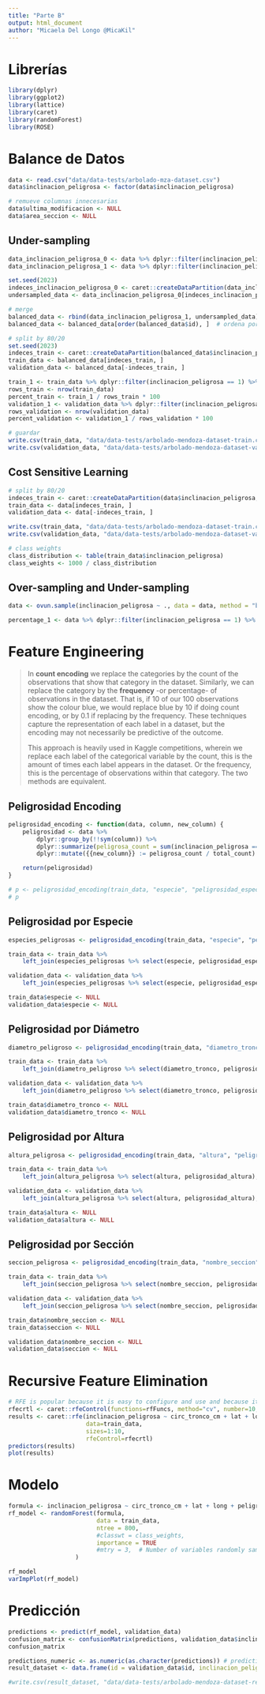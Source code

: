 ```yaml
---
title: "Parte B"
output: html_document
author: "Micaela Del Longo @MicaKil"
---
```


# Librerías

```r
library(dplyr)
library(ggplot2)
library(lattice)
library(caret)
library(randomForest)
library(ROSE)
```

# Balance de Datos

```r
data <- read.csv("data/data-tests/arbolado-mza-dataset.csv")
data$inclinacion_peligrosa <- factor(data$inclinacion_peligrosa)

# remueve columnas innecesarias
data$ultima_modificacion <- NULL
data$area_seccion <- NULL
```

## Under-sampling

```r
data_inclinacion_peligrosa_0 <- data %>% dplyr::filter(inclinacion_peligrosa == 0)
data_inclinacion_peligrosa_1 <- data %>% dplyr::filter(inclinacion_peligrosa == 1)

set.seed(2023)
indeces_inclinacion_peligrosa_0 <- caret::createDataPartition(data_inclinacion_peligrosa_0$inclinacion_peligrosa, p = 0.125, list = FALSE)
undersampled_data <- data_inclinacion_peligrosa_0[indeces_inclinacion_peligrosa_0, ]

# merge
balanced_data <- rbind(data_inclinacion_peligrosa_1, undersampled_data)  # bind rows
balanced_data <- balanced_data[order(balanced_data$id), ]  # ordena por id
```

```r
# split by 80/20
set.seed(2023)
indeces_train <- caret::createDataPartition(balanced_data$inclinacion_peligrosa, p = 0.8, list = FALSE)
train_data <- balanced_data[indeces_train, ]
validation_data <- balanced_data[-indeces_train, ]

train_1 <- train_data %>% dplyr::filter(inclinacion_peligrosa == 1) %>% nrow()
rows_train <- nrow(train_data)
percent_train <- train_1 / rows_train * 100
validation_1 <- validation_data %>% dplyr::filter(inclinacion_peligrosa == 1) %>% nrow()
rows_validation <- nrow(validation_data)
percent_validation <- validation_1 / rows_validation * 100

# guardar
write.csv(train_data, "data/data-tests/arbolado-mendoza-dataset-train.csv", row.names = FALSE)
write.csv(validation_data, "data/data-tests/arbolado-mendoza-dataset-validation.csv", row.names = FALSE)
```

## Cost Sensitive Learning

```r
# split by 80/20
indeces_train <- caret::createDataPartition(data$inclinacion_peligrosa, p = 0.8, list = FALSE)
train_data <- data[indeces_train, ]
validation_data <- data[-indeces_train, ]

write.csv(train_data, "data/data-tests/arbolado-mendoza-dataset-train.csv", row.names = FALSE)
write.csv(validation_data, "data/data-tests/arbolado-mendoza-dataset-validation.csv", row.names = FALSE)
```

```r
# class weights
class_distribution <- table(train_data$inclinacion_peligrosa)
class_weights <- 1000 / class_distribution
```

## Over-sampling and Under-sampling

```r
data <- ovun.sample(inclinacion_peligrosa ~ ., data = data, method = "both", seed = 2023)$data

percentage_1 <- data %>% dplyr::filter(inclinacion_peligrosa == 1) %>% nrow() / nrow(data) * 100
```

# Feature Engineering

> In **count encoding** we replace the categories by the count of the observations that show that category in the dataset.
> Similarly, we can replace the category by the **frequency** -or percentage- of observations in the dataset. That is, if
> 10 of our 100 observations show the colour blue, we would replace blue by 10 if doing count encoding, or by 0.1 if
> replacing by the frequency. These techniques capture the representation of each label in a dataset, but the encoding
> may not necessarily be predictive of the outcome.
>
> This approach is heavily used in Kaggle competitions, wherein we replace each label of the categorical variable by
> the count, this is the amount of times each label appears in the dataset. Or the frequency, this is the percentage
> of observations within that category. The two methods are equivalent.

## Peligrosidad Encoding

```r
peligrosidad_encoding <- function(data, column, new_column) {
    peligrosidad <- data %>%
        dplyr::group_by(!!sym(column)) %>%
        dplyr::summarize(peligrosa_count = sum(inclinacion_peligrosa == 1), total_count = n()) %>%
        dplyr::mutate({{new_column}} := peligrosa_count / total_count)

    return(peligrosidad)
}

# p <- peligrosidad_encoding(train_data, "especie", "peligrosidad_especie")
# p
```

## Peligrosidad por Especie

```r
especies_peligrosas <- peligrosidad_encoding(train_data, "especie", "peligrosidad_especie")

train_data <- train_data %>%
    left_join(especies_peligrosas %>% select(especie, peligrosidad_especie), by = "especie")

validation_data <- validation_data %>%
    left_join(especies_peligrosas %>% select(especie, peligrosidad_especie), by = "especie")

train_data$especie <- NULL
validation_data$especie <- NULL
```

## Peligrosidad por Diámetro

```r
diametro_peligroso <- peligrosidad_encoding(train_data, "diametro_tronco", "peligrosidad_diametro")

train_data <- train_data %>%
    left_join(diametro_peligroso %>% select(diametro_tronco, peligrosidad_diametro), by = "diametro_tronco")

validation_data <- validation_data %>%
    left_join(diametro_peligroso %>% select(diametro_tronco, peligrosidad_diametro), by = "diametro_tronco")

train_data$diametro_tronco <- NULL
validation_data$diametro_tronco <- NULL
```

## Peligrosidad por Altura

```r
altura_peligrosa <- peligrosidad_encoding(train_data, "altura", "peligrosidad_altura")

train_data <- train_data %>%
	left_join(altura_peligrosa %>% select(altura, peligrosidad_altura), by = "altura")

validation_data <- validation_data %>%
	left_join(altura_peligrosa %>% select(altura, peligrosidad_altura), by = "altura")

train_data$altura <- NULL
validation_data$altura <- NULL
```

## Peligrosidad por Sección

```r
seccion_peligrosa <- peligrosidad_encoding(train_data, "nombre_seccion", "peligrosidad_seccion")

train_data <- train_data %>%
	left_join(seccion_peligrosa %>% select(nombre_seccion, peligrosidad_seccion), by = "nombre_seccion")

validation_data <- validation_data %>%
	left_join(seccion_peligrosa %>% select(nombre_seccion, peligrosidad_seccion), by = "nombre_seccion")

train_data$nombre_seccion <- NULL
train_data$seccion <- NULL

validation_data$nombre_seccion <- NULL
validation_data$seccion <- NULL
```

# Recursive Feature Elimination

```r
# RFE is popular because it is easy to configure and use and because it is effective at selecting those features (columns) in a training dataset that are more or most relevant in predicting the target variable.
rfecrtl <- caret::rfeControl(functions=rfFuncs, method="cv", number=10, verbose=TRUE, allowParallel=TRUE)
results <- caret::rfe(inclinacion_peligrosa ~ circ_tronco_cm + lat + long + seccion + especie + peligrosidad_especie + peligrosidad_diametro,
                      data=train_data,
                      sizes=1:10,
                      rfeControl=rfecrtl)
predictors(results)
plot(results)
```

# Modelo

```r
formula <- inclinacion_peligrosa ~ circ_tronco_cm + lat + long + peligrosidad_especie + peligrosidad_diametro + peligrosidad_altura + peligrosidad_seccion
rf_model <- randomForest(formula,
                         data = train_data,
                         ntree = 800,
                         #classwt = class_weights,
						 importance = TRUE
                         #mtry = 3,  # Number of variables randomly sampled at each split. Default values: for classification sqrt(p) and regression p/3
                   )
```

```r
rf_model
varImpPlot(rf_model)
```

# Predicción

```r
predictions <- predict(rf_model, validation_data)
confusion_matrix <- confusionMatrix(predictions, validation_data$inclinacion_peligrosa)
confusion_matrix
```

```r
predictions_numeric <- as.numeric(as.character(predictions)) # predictions es un factor, hay que pasarlo a numeric
result_dataset <- data.frame(id = validation_data$id, inclinacion_peligrosa = predictions_numeric)
```

```r
#write.csv(result_dataset, "data/data-tests/arbolado-mendoza-dataset-result.csv", row.names = FALSE)
```
